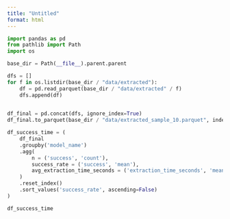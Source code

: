 ```yaml
---
title: "Untitled"
format: html
---
```



```python
import pandas as pd
from pathlib import Path
import os

base_dir = Path(__file__).parent.parent

dfs = []
for f in os.listdir(base_dir / "data/extracted"):
    df = pd.read_parquet(base_dir / "data/extracted" / f)
    dfs.append(df)
    

df_final = pd.concat(dfs, ignore_index=True)
df_final.to_parquet(base_dir / "data/extracted_sample_10.parquet", index=False)
```


```python
df_success_time = (
    df_final
    .groupby('model_name')
    .agg(
        n = ('success', 'count'),
        success_rate = ('success', 'mean'),
        avg_extraction_time_seconds = ('extraction_time_seconds', 'mean')
    )
    .reset_index()
    .sort_values('success_rate', ascending=False)
)

df_success_time
```
